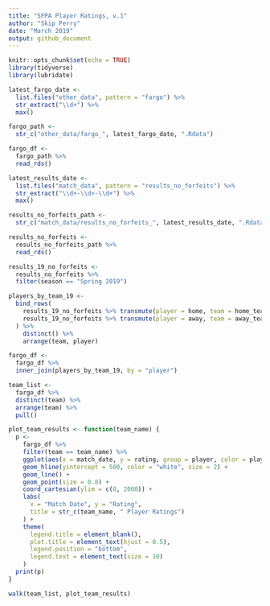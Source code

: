 ```yaml
---
title: "SFPA Player Ratings, v.1"
author: "Skip Perry"
date: "March 2019"
output: github_document
---
```


```r
knitr::opts_chunk$set(echo = TRUE)
library(tidyverse)
library(lubridate)

latest_fargo_date <- 
  list.files("other_data", pattern = "fargo") %>% 
  str_extract("\\d+") %>% 
  max()

fargo_path <-
  str_c("other_data/fargo_", latest_fargo_date, ".Rdata")

fargo_df <- 
  fargo_path %>% 
  read_rds()

latest_results_date <- 
  list.files("match_data", pattern = "results_no_forfeits") %>% 
  str_extract("\\d+-\\d+-\\d+") %>% 
  max()

results_no_forfeits_path <-
  str_c("match_data/results_no_forfeits_", latest_results_date, ".Rdata")

results_no_forfeits <- 
  results_no_forfeits_path %>% 
  read_rds()

results_19_no_forfeits <- 
  results_no_forfeits %>% 
  filter(season == "Spring 2019")

players_by_team_19 <- 
  bind_rows(
    results_19_no_forfeits %>% transmute(player = home, team = home_team),
    results_19_no_forfeits %>% transmute(player = away, team = away_team)
  ) %>% 
    distinct() %>% 
    arrange(team, player)

fargo_df <-
  fargo_df %>% 
  inner_join(players_by_team_19, by = "player")

team_list <-
  fargo_df %>% 
  distinct(team) %>% 
  arrange(team) %>% 
  pull()
```

```r
plot_team_results <- function(team_name) {
  p <- 
    fargo_df %>% 
    filter(team == team_name) %>% 
    ggplot(aes(x = match_date, y = rating, group = player, color = player)) +
    geom_hline(yintercept = 500, color = "white", size = 2) +
    geom_line() +
    geom_point(size = 0.8) +
    coord_cartesian(ylim = c(0, 2000)) +
    labs(
      x = "Match Date", y = "Rating",
      title = str_c(team_name, " Player Ratings")
    ) +
    theme(
      legend.title = element_blank(),
      plot.title = element_text(hjust = 0.5),
      legend.position = "bottom",
      legend.text = element_text(size = 10)
    )
  print(p)
}

walk(team_list, plot_team_results)
```
